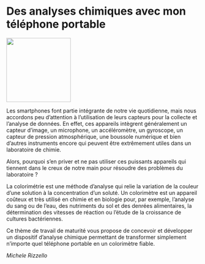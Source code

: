 # Des analyses chimiques \linebreak avec mon téléphone portable

::: {.center data-latex=""}
![](images/analyses-chimiques-telephone-portable.jpg){height=12em}
:::

Les smartphones font partie intégrante de notre vie quotidienne, mais nous accordons peu d'attention à l'utilisation de leurs capteurs pour la collecte et l'analyse de données. En effet, ces appareils intègrent généralement un capteur d'image, un microphone, un accéléromètre, un gyroscope, un capteur de pression atmosphérique, une boussole numérique et bien d'autres instruments encore qui peuvent être extrêmement utiles dans un laboratoire de chimie. 

Alors, pourquoi s'en priver et ne pas utiliser ces puissants appareils qui tiennent dans le creux de notre main pour résoudre des problèmes du laboratoire ? 

La colorimétrie est une méthode d'analyse qui relie la variation de la couleur d'une solution à la concentration d'un soluté. Un colorimètre est un appareil coûteux et très utilisé en chimie et en biologie pour, par exemple, l'analyse du sang ou de l'eau, des nutriments du sol et des denrées alimentaires, la détermination des vitesses de réaction ou l'étude de la croissance de cultures bactériennes. 

Ce thème de travail de maturité vous propose de concevoir et développer un dispositif d'analyse chimique permettant de transformer simplement n'importe quel téléphone portable en un colorimètre fiable.

::: {.signature data-latex=""}
*Michele Rizzello*
:::